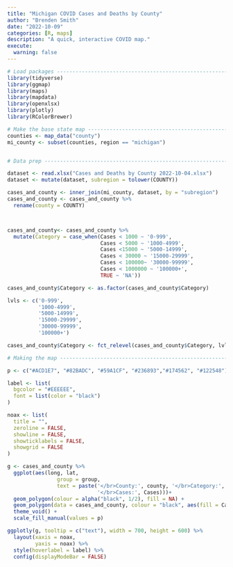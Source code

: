 ```yaml
---
title: "Michigan COVID Cases and Deaths by County"
author: "Brenden Smith"
date: "2022-10-09"
categories: [R, maps]
description: "A quick, interactive COVID map."
execute:
  warning: false
---
```

```r
# Load packages -----------------------------------------------------------
library(tidyverse)
library(ggmap)
library(maps)
library(mapdata)
library(openxlsx)
library(plotly)
library(RColorBrewer)

# Make the base state map -------------------------------------------------
counties <- map_data("county")
mi_county <- subset(counties, region == "michigan")


# Data prep ---------------------------------------------------------------

dataset <- read.xlsx("Cases and Deaths by County 2022-10-04.xlsx")
dataset <- mutate(dataset, subregion = tolower(COUNTY))

cases_and_county <- inner_join(mi_county, dataset, by = "subregion")
cases_and_county <- cases_and_county %>%
  rename(county = COUNTY)



cases_and_county<- cases_and_county %>%
  mutate(Category = case_when(Cases < 1000 ~ '0-999', 
                              Cases < 5000 ~ '1000-4999',
                              Cases <15000 ~ '5000-14999',
                              Cases < 30000 ~ '15000-29999',
                              Cases < 100000~ '30000-99999',
                              Cases < 1000000 ~ '100000+',
                              TRUE ~ 'NA'))

cases_and_county$Category <- as.factor(cases_and_county$Category)

lvls <- c('0-999', 
          '1000-4999',
          '5000-14999',
          '15000-29999',
          '30000-99999',
          '100000+')

cases_and_county$Category <- fct_relevel(cases_and_county$Category, lvls)

# Making the map ----------------------------------------------------------

p <- c("#ACD1E7", "#82BADC", "#59A1CF", "#236893","#174562", "#122548")

label <- list(
  bgcolor = "#EEEEEE",
  font = list(color = "black")
)

noax <- list(
  title = "",
  zeroline = FALSE,
  showline = FALSE,
  showticklabels = FALSE,
  showgrid = FALSE
)

g <- cases_and_county %>%
  ggplot(aes(long, lat, 
                group = group,
                text = paste('</br>County:', county, '</br>Category:', Category,
                             '</br>Cases:', Cases)))+
  geom_polygon(colour = alpha("black", 1/2), fill = NA) +
  geom_polygon(data = cases_and_county, colour = "black", aes(fill = Category))+
  theme_void() +
  scale_fill_manual(values = p) 
```

```r
ggplotly(g, tooltip = c("text"), width = 700, height = 600) %>%
  layout(xaxis = noax,
         yaxis = noax) %>%
  style(hoverlabel = label) %>%
  config(displayModeBar = FALSE)
```